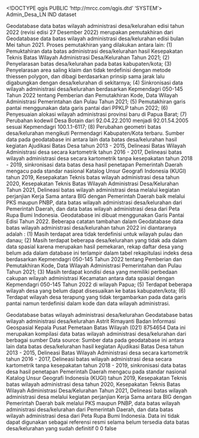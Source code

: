 <!DOCTYPE qgis PUBLIC 'http://mrcc.com/qgis.dtd' 'SYSTEM'>
<qgis version="3.32.2-Lima">
  <identifier>Admin_Desa_LN</identifier>
  <parentidentifier></parentidentifier>
  <language>IND</language>
  <type>dataset</type>
  <title>Admin_Desa_LN</title>
  <abstract>Geodatabase data batas wilayah administrasi desa/kelurahan edisi tahun 2022 (revisi edisi 27 Desember 2022) merupakan pemutakhiran dari Geodatabase data batas wilayah administrasi desa/kelurahan edisi bulan Mei tahun 2021. Proses pemutakhiran yang dilakukan antara lain: (1) Pemuktahiran data batas administrasi desa/kelurahan hasil Kesepakatan Teknis Batas Wilayah Administrasi Desa/Kelurahan Tahun 2021; (2) Penyelarasan batas desa/kelurahan pada batas kabupaten/kota; (3) Penyelarasan area saling klaim dan tidak terdefinisi dengan metode thiessen polygon, dan dibagi berdasarkan prinsip sama jarak lalu digabungkan dengan desa/kelurahan di sekitarnya; (4) Sinkronisasi data wilayah administrasi desa/kelurahan berdasarkan Kepmendagri 050-145 Tahun 2022 tentang Pemberian dan Pemutakhiran Kode, Data Wilayah Administrasi Pemerintahan dan Pulau Tahun 2021; (5) Pemutakhiran garis pantai menggunakan data garis pantai dari PPKLP tahun 2022; (6) Penyesuaian alokasi wilayah administrasi provinsi baru di Papua Barat; (7) Perubahan kodewil Desa Botain dari 92.04.22.2010 menjadi 92.01.54.2005 sesuai Kepmendagri 100.1.1-6117; (8) Perubahan geometri batas desa/kelurahan mengikuti Permendagri Kabupaten/Kota terbaru.
Sumber data pada geodatabase ini antara lain data batas desa/kelurahan hasil kegiatan Ajudikasi Batas Desa tahun 2013 - 2015, Delineasi Batas Wilayah Administrasi desa secara kartometrik tahun 2016 - 2017, Delineasi batas wilayah administrasi desa secara kartometrik tanpa kesepakatan tahun 2018 - 2019, sinkronisasi data batas desa hasil penetapan Pemerintah Daerah mengacu pada standar nasional Katalog Unsur Geografi Indonesia (KUGI) tahun 2019, Kesepakatan Teknis batas wilayah administrasi desa tahun 2020, Kesepakatan Teknis Batas Wilayah Administrasi Desa/Kelurahan Tahun 2021, Delineasi batas wilayah administrasi desa melalui kegiatan perjanjian Kerja Sama antara BIG dengan Pemerintah Daerah baik melalui PKS maupun PNBP, data batas wilayah administrasi desa/kelurahan dari Pemerintah Daerah, dan data batas wilayah administrasi desa dari Peta Rupa Bumi Indonesia. Geodatabase ini dibuat menggunakan Garis Pantai Edisi Tahun 2022. Beberapa catatan tambahan dalam Geodatabase data batas wilayah administrasi desa/kelurahan tahun 2022 ini diantaranya adalah : (1) Masih terdapat area tidak terdefinisi untuk wilayah pulau dan danau; (2) Masih terdapat beberapa desa/kelurahan yang tidak ada dalam data spasial karena merupakan hasil pemekaran, rekap daftar desa yang belum ada dalam database ini terlampir dalam tabel rekapitulasi indeks desa berdasarkan Kepmendagri 050-145 Tahun 2022 tentang Pemberian dan Pemutakhiran Kode, Data Wilayah Administrasi Pemerintahan dan Pulau Tahun 2021; (3) Masih terdapat kondisi desa yang memiliki perbedaan cakupan wilayah administrasi Kecamatan antara data spasial dengan Kepmendagri 050-145 Tahun 2022 di wilayah Papua; (5) Terdapat beberapa wilayah desa yang belum dapat disesuaikan ke batas kabupaten/kota; (6) Terdapat wilayah desa terapung yang tidak tergambarkan pada data garis pantai namun terdefinisi dalam kode dan data wilayah administrasi.

</abstract>
  <keywords vocabulary="Search keys">
    <keyword>Geodatabase batas wilayah administrasi desa/kelurahan</keyword>
  </keywords>
  <keywords vocabulary="gmd:topicCategory">
    <keyword>Geodatabase batas wilayah administrasi desa/kelurahan</keyword>
  </keywords>
  <contact>
    <name>Astrit Rimayanti</name>
    <organization>Badan Informasi Geospasial</organization>
    <position>Kepala Pusat Pemetaan Batas Wilayah</position>
    <voice>(021) 8754654</voice>
    <fax></fax>
    <email></email>
    <role></role>
  </contact>
  <links/>
  <history>Data ini merupakan kompilasi data batas wilayah administrasi desa/kelurahan dari berbagai sumber</history>
  <history>Data source: Sumber data pada geodatabase ini antara lain data batas desa/kelurahan hasil kegiatan Ajudikasi Batas Desa tahun 2013 - 2015, Delineasi Batas Wilayah Administrasi desa secara kartometrik tahun 2016 - 2017, Delineasi batas wilayah administrasi desa secara kartometrik tanpa kesepakatan tahun 2018 - 2019, sinkronisasi data batas desa hasil penetapan Pemerintah Daerah mengacu pada standar nasional Katalog Unsur Geografi Indonesia (KUGI) tahun 2019, Kesepakatan Teknis batas wilayah administrasi desa tahun 2020, Kesepakatan Teknis Batas Wilayah Administrasi Desa/Kelurahan Tahun 2021, Delineasi batas wilayah administrasi desa melalui kegiatan perjanjian Kerja Sama antara BIG dengan Pemerintah Daerah baik melalui PKS maupun PNBP, data batas wilayah administrasi desa/kelurahan dari Pemerintah Daerah, dan data batas wilayah administrasi desa dari Peta Rupa Bumi Indonesia.</history>
  <dates>
    <date type="Revised" value="2023-03-09T00:00:00"/>
  </dates>
  <fees></fees>
  <constraints type="Limitations of use">Data ini tidak dapat digunakan sebagai referensi resmi selama belum tersedia data batas desa/kelurahan yang sudah definitif</constraints>
  <encoding></encoding>
  <crs>
    <spatialrefsys nativeFormat="Wkt">
      <wkt></wkt>
      <proj4></proj4>
      <srsid>0</srsid>
      <srid>0</srid>
      <authid></authid>
      <description></description>
      <projectionacronym></projectionacronym>
      <ellipsoidacronym></ellipsoidacronym>
      <geographicflag>false</geographicflag>
    </spatialrefsys>
  </crs>
  <extent>
    <spatial maxx="141.02004178900000397" maxz="0" minx="94.97191104600000244" maxy="6.07683220399999957" crs="EPSG:4326" dimensions="2" minz="0" miny="-11.00761537700000048"/>
    <temporal>
      <period>
        <start></start>
        <end></end>
      </period>
    </temporal>
  </extent>
</qgis>
